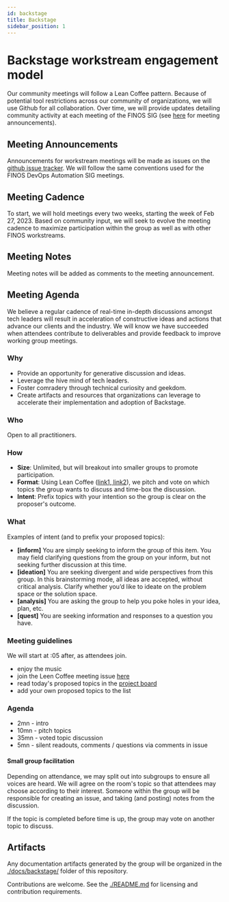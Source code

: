 ```yaml
---
id: backstage
title: Backstage
sidebar_position: 1
---
```


# Backstage workstream engagement model

Our community meetings will follow a Lean Coffee pattern.
Because of potential tool restrictions across our community of organizations, we will use Github for all collaboration.
Over time, we will provide updates detailing community activity at each meeting of the FINOS SIG (see [here](https://github.com/finos/devops-automation/issues) for meeting announcements).

## Meeting Announcements

Announcements for workstream meetings will be made as issues on the [github issue tracker](https://github.com/finos/devops-automation/issues).
We will follow the same conventions used for the FINOS DevOps Automation SIG meetings.

## Meeting Cadence

To start, we will hold meetings every two weeks, starting the week of Feb 27, 2023.
Based on community input, we will seek to evolve the meeting cadence to maximize participation within the group as well as with other FINOS workstreams.

## Meeting Notes

Meeting notes will be added as comments to the meeting announcement.

## Meeting Agenda

We believe a regular cadence of real-time in-depth discussions amongst tech leaders will result in acceleration of constructive ideas and actions that advance our clients and the industry.
We will know we have succeeded when attendees contribute to deliverables and provide feedback to improve working group meetings.

### Why

* Provide an opportunity for generative discussion and ideas.
* Leverage the hive mind of tech leaders.
* Foster comradery through technical curiosity and geekdom.
* Create artifacts and resources that organizations can leverage to accelerate their implementation and adoption of Backstage.

### Who

Open to all practitioners.

### How

* **Size**: Unlimited, but will breakout into smaller groups to promote participation.
* **Format**: Using Lean Coffee ([link1](https://leanchange.org/elements/lean-coffee),[ link2](https://agilecoffee.com/leancoffee/)), we pitch and vote on which topics the group wants to discuss and time-box the discussion.
* **Intent**: Prefix topics with your intention so the group is clear on the proposer's outcome.

### What

Examples of intent (and to prefix your proposed topics):

* **[inform]** You are simply seeking to inform the group of this item. You may field clarifying questions from the group on your inform, but not seeking further discussion at this time.
* **[ideation]** You are seeking divergent and wide perspectives from this group. In this brainstorming mode, all ideas are accepted, without critical analysis. Clarify whether you’d like to ideate on the problem space or the solution space.
* **[analysis]** You are asking the group to help you poke holes in your idea, plan, etc.
* **[quest]** You are seeking information and responses to a question you have.

### Meeting guidelines

We will start at :05 after, as attendees join.

* enjoy the music
* join the Leen Coffee meeting issue [here](https://github.com/finos/devops-automation/issues)
* read today's proposed topics in the [project board](https://github.com/finos/devops-automation/projects)
* add your own proposed topics to the list

### Agenda

* 2mn  - intro
* 10mn - pitch topics
* 35mn - voted topic discussion
* 5mn  - silent readouts, comments / questions via comments in issue

#### Small group facilitation

Depending on attendance, we may split out into subgroups to ensure all voices are heard.
We will agree on the room's topic so that attendees may choose according to their interest.
Someone within the group will be responsible for creating an issue, and taking (and posting) notes from the discussion.

If the topic is completed before time is up, the group may vote on another topic to discuss.

## Artifacts

Any documentation artifacts generated by the group will be organized in the [./docs/backstage/](https://github.com/finos/devops-automation/blob/master/docs/backstage/) folder of this repository.

Contributions are welcome.
See the [./README.md](https://github.com/finos/devops-automation/blob/master/README.md) for licensing and contribution requirements.
